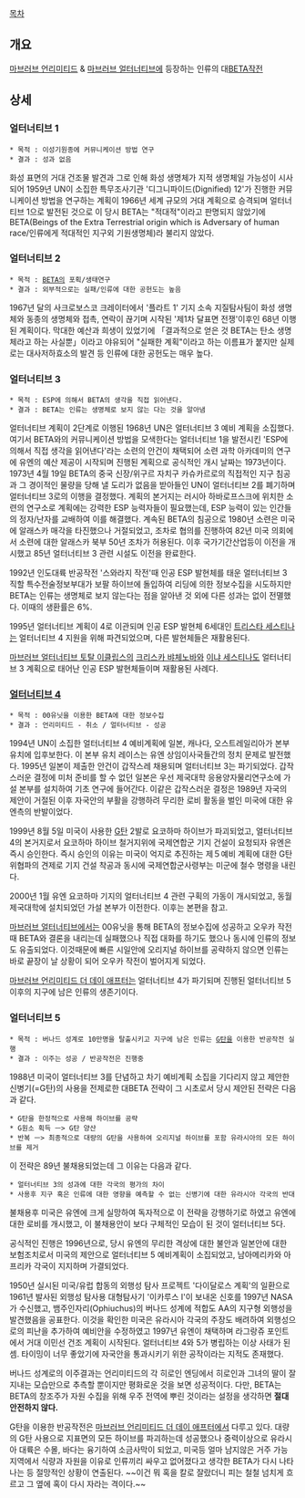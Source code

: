 [[목차]]

== 개요 ==
[[마브러브|마브러브 언리미티드]] & [[마브러브 얼터너티브]]에 등장하는 인류의 대[[BETA]]작전
== 상세 ==
=== 얼터너티브 1 ===
 * 목적 : 이성기원종에 커뮤니케이션 방법 연구
 * 결과 : 성과 없음

화성 표면의 거대 건조물 발견과 그로 인해 화성 생명체가 지적 생명체일 가능성이 시사되어 1959년 UN이 소집한 특무조사기관 '디그니파이드(Dignified) 12'가 진행한 커뮤니케이션 방법을 연구하는 계획이 1966년 세계 규모의 거대 계획으로 승격되며 얼터너티브 1으로 발전된 것으로 이 당시 BETA는 "적대적"이라고 판명되지 않았기에 BETA(Beings of the Extra Terrestrial origin which is Adversary of human race/인류에게 적대적인 지구외 기원생명체)라 불리지 않았다.

=== 얼터너티브 2 ===
 * 목적 : [[BETA]]의 포획/생태연구
 * 결과 : 외부적으로는 실패/인류에 대한 공헌도는 높음

1967년 달의 사크로보스코 크레이터에서 '플라트 1' 기지 소속 지질탐사팀이 화성 생명체와 동종의 생명체와 접촉, 연락이 끊기며 시작된 '제1차 달표면 전쟁'이후인 68년 이행된 계획이다. 막대한 예산과 희생이 있었기에 「결과적으로 얻은 것 BETA는 탄소 생명체라고 하는 사실뿐」이라고 야유되어 "실패한 계획"이라고 하는 이름표가 붙지만 실제로는 대사저하효소의 발견 등 인류에 대한 공헌도는 매우 높다. 

=== 얼터너티브 3 ===
 * 목적 : ESP에 의해서 BETA의 생각을 직접 읽어낸다.
 * 결과 : BETA는 인류는 생명체로 보지 않는 다는 것을 알아냄

얼터너티브 계획이 2단계로 이행된 1968년 UN은 얼터너티브 3 예비 계획을 소집했다. 여기서 BETA와의 커뮤니케이션 방법을 모색한다는 얼터너티브 1을 발전시킨 'ESP에 의해서 직접 생각을 읽어낸다'라는 소련의 안건이 채택되어 소련 과학 아카데미의 연구에 유엔의 예산 제공이 시작되며 진행된 계획으로 공식적인 개시 날짜는 1973년이다. 1973년 4월 19일 BETA의 중국 신장/위구르 자치구 카슈카르로의 직접적인 지구 침공과 그 경이적인 물량을 당해 낼 도리가 없음을 받아들인 UN이 얼터너티브 2를 폐기하며 얼터너티브 3로의 이행을 결정했다. 계획의 본거지는 러시아 하바로프스크에 위치한 소련의 연구소로 계획에는 강력한 ESP 능력자들이 필요했는데, ESP 능력이 있는 인간들의 정자/난자를 교배하여 이를 해결했다. 계속된 BETA의 침공으로  1980년 소련은 미국에 알래스카 매각을 타진했으나 거절되었고, 조차로  협의를 진행하여 82년 미국 의회에서 소련에 대한 알래스카 북부 50년 조차가 허용된다. 이후 국가기간산업등이 이전을 개시했고 85년 얼터너티브 3 관련 시설도 이전을 완료한다. 

1992년 인도대륙 반공작전 '스와라지 작전'때 인공 ESP 발현체를 태운 얼터너티브 3 직할 특수전술정보부대가 보팔 하이브에 돌입하여 리딩에 의한 정보수집을 시도하지만 BETA는 인류는 생명체로 보지 않는다는 점을 알아낸 것 외에 다른 성과는 없이 전멸했다. 이때의 생환률은 6%.

1995년 얼터너티브 계획이 4로 이관되며 인공 ESP 발현체 6세대인 [[야시로 카스미|트리스타 세스티나]]는 얼터너티브 4 지원을 위해 파견되었으며, 다른 발현체들은 재활용된다.

[[마브러브 얼터너티브 토탈 이클립스]]의 [[크리스카 뱌체노바]]와 [[이냐 세스티나]]도 얼터너티브 3 계획으로 태어난 인공 ESP 발현체들이며 재활용된 사례다.

=== [[얼터너티브 4]] ===
 * 목적 : 00유닛을 이용한 BETA에 대한 정보수집
 * 결과 : 언리미티드 - 취소 / 얼터너티브 - 성공

1994년 UN이 소집한 얼터너티브 4 예비계획에 일본, 캐나다, 오스트레일리아가 본부 유치에 입후보한다. 이 본부 유치 레이스는 유엔 상임이사국들간의 정치 문제로 발전했다. 1995년 일본이 제출한 안건이 갑작스레 채용되며 얼터너티브 3는 파기되었다. 갑작스러운 결정에 미처 준비를 할 수 없던 일본은 우선 제국대학 응용양자물리연구소에 가설 본부를 설치하여 기초 연구에 들어간다. 이같은 갑작스러운 결정은  1989년 자국의 제안이 거절된 이후 자국안의 부활을 강행하려 무리한 로비 활동을 벌인 미국에 대한 유엔측의 반발이었다. 

1999년  8월 5일 미국이 사용한 [[G탄]] 2발로 요코하마 하이브가 파괴되었고, 얼터너티브 4의 본거지로서 요코하마 하이브 철거지위에 국제연합군 기지 건설이 요청되자 유엔은 즉시 승인한다. 즉시 승인의 이유는 미국이 억지로 추진하는 제５예비 계획에 대한 G탄 위협파의 견제로 기지 건설 착공과 동시에 국제연합군사령부는 미군에 철수 명령을 내린다.

2000년 1월 유엔 요코하마 기지의 얼터너티브 4 관련 구획의 가동이 개시되었고, 동월 제국대학에 설치되었던 가설 본부가 이전한다. 이후는 본편을 참고.

[[마브러브 얼터너티브]]에서는 00유닛을 통해 BETA의 정보수집에 성공하고 오우카 작전때 BETA와 결론을 내리는데 실패했으나 직접 대화를 하기도 했으나 동시에 인류의 정보도 유출되었다. 이것때문에 빠른 시일안에 오리지널 하이브를 공략하지 않으면 인류는 바로 끝장이 날 상황이 되어 오우카 작전이 벌어지게 되었다.

[[마브러브 언리미티드 더 데이 애프터]]는 얼터너티브 4가 파기되며 진행된 얼터너티브 5 이후의 지구에 남은 인류의 생존기이다. 

=== 얼터너티브 5 ===
 * 목적 : 버나드 성계로 10만명을 탈출시키고 지구에 남은 인류는 [[G탄]]을 이용한 반공작전 실행
 * 결과 : 이주는 성공 / 반공작전은 진행중

1988년 미국이 얼터너티브 3를 단념하고 차기 예비계획 소집을 기다리지 않고 제안한 신병기(=G탄)의 사용을 전제로한 대BETA 전략이 그 시초로서 당시 제안된 전략은 다음과 같다.

 * G탄을 한정적으로 사용해 하이브를 공략
 * G원소 획득 ㅡ> G탄 양산
 * 반복 ㅡ> 최종적으로 대량의 G탄을 사용하여 오리지널 하이브를 포함 유라시아의 모든 하이브를 제거

이 전략은 89년 불채용되었는데 그 이유는 다음과 같다.

 * 얼터너티브 3의 성과에 대한 각국의 평가의 차이
 * 사용후 지구 혹은 인류에 대한 영향을 예측할 수 없는 신병기에 대한 유라시아 각국의 반대

불채용후 미국은 유엔에 크게 실망하여 독자적으로 이 전략을 강행하기로 하였고 유엔에 대한 로비를 개시했고, 이 불채용안이 보다 구체적인 모습이 된 것이 얼터너티브 5다.

공식적인 진행은 1996년으로, 당시 유엔의 무리한 격상에 대한 불안과 일본안에 대한 보험조치로서 미국의 제안으로 얼터너티브 5 예비계획이 소집되었고, 남아메리카와 아프리카 각국이 지지하며 가결되었다.

1950년 실시된 미국/유럽 합동의 외행성 탐사 프로젝트 '다이달로스 계획'의 일환으로 1961년 발사된 외행성 탐사용 대형탐사기 '이카루스 Ⅰ'이 보내온 신호를 1997년 NASA가 수신했고, 뱀주인자리(Ophiuchus)의 버나드 성계에 적합도 AA의 지구형 외행성을 발견했음을 공표한다. 이것을 확인한 미국은 유라시아 각국의 주장도 배려하여 외행성으로의 피난을 추가하여  예비안을 수정하였고 1997년 유엔이 채택하며 라그랑쥬 포인트에서 거대 이민선 건조 계획이 시작된다. 얼터너티브 4와 5가 병립하는 이상 사태가 된 셈. 타이밍이 너무 좋았기에 자국안을 통과시키기 위한 공작이라는 지적도 존재했다.

버나드 성계로의 이주결과는 언리미티드의 각 히로인 엔딩에서 히로인과 그녀의 딸이 잘 지내는 모습만으로 추측할 뿐이지만 평화로운 것을 보면 성공적이다. 다만, BETA는 BETA의 창조주가 자원 수집을 위해 우주 전역에 뿌린 것이라는 설정을 생각하면 '''절대 안전하지 않다.''' 

G탄을 이용한 반공작전은 [[마브러브 언리미티드 더 데이 애프터]]에서 다루고 있다. 대량의 G탄 사용으로 지표면의 모든 하이브를 파괴하는데 성공했으나 중력이상으로 유라시아 대륙은 수몰, 바다는 융기하여 소금사막이 되었고, 미국등 얼마 남지않은 거주 가능 지역에서 식량과 자원을 이유로 인류끼리 싸우고 없어졌다고 생각한 BETA가 다시 나타나는 등  절망적인 상황이 연출된다. ~~이건 뭐 혹을 칼로 잘랐더니 피는 철철 넘치게 흐르고 그 옆에 혹이 다시 자라는 격이다.~~
